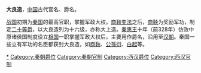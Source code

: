 '''大良造'''，[[中国|中国]]古代官名、爵名。

[[战国|战国]]初期为[[秦国|秦国]]的最高官职，掌握军政大权。[[商鞅变法|商鞅变法]]之后，[[商鞅|商鞅]]为奖励军功，制定[[二十等爵|二十等爵]]，以大良造列为十六级，亦称大上造。[[秦惠王|秦惠王]]十年（前328年）仿效中原诸侯国制度设立[[相国|相国]]一职掌握军政大权后，主要用作爵名，沿用至[[汉朝|汉朝]]。秦国一些立有军功的名臣都获封大良造，如[[商鞅|商鞅]]、[[公孫衍|公孫衍]]、[[白起|白起]]等。
{{Government-official-hist-stub}}
[[Category:大良造|*]]
[[Category:秦朝爵位|Category:秦朝爵位]]
[[Category:秦朝官制|Category:秦朝官制]]
[[Category:西汉爵位|Category:西汉爵位]]
[[Category:西汉官制|Category:西汉官制]]